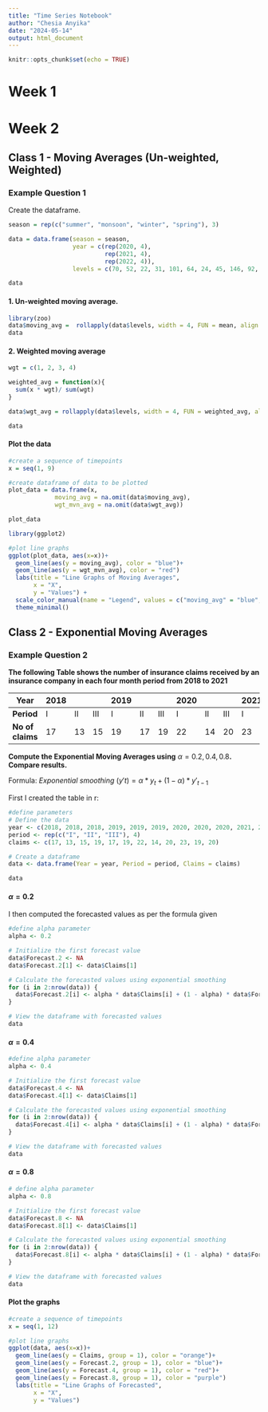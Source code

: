 ```yaml
---
title: "Time Series Notebook"
author: "Chesia Anyika"
date: "2024-05-14"
output: html_document
---
```


```r
knitr::opts_chunk$set(echo = TRUE)
```

# Week 1

# Week 2

## Class 1 - Moving Averages (Un-weighted, Weighted)

### Example Question 1

Create the dataframe.

```r
season = rep(c("summer", "monsoon", "winter", "spring"), 3)

data = data.frame(season = season,
                  year = c(rep(2020, 4),
                           rep(2021, 4),
                           rep(2022, 4)),
                  levels = c(70, 52, 22, 31, 101, 64, 24, 45, 146, 92, 38, 49))

data
```

#### 1. Un-weighted moving average.

```r
library(zoo)
data$moving_avg =  rollapply(data$levels, width = 4, FUN = mean, align = 'right', fill = NA)
data 
```

#### 2. Weighted moving average

```r
wgt = c(1, 2, 3, 4)

weighted_avg = function(x){
  sum(x * wgt)/ sum(wgt)
}

data$wgt_avg = rollapply(data$levels, width = 4, FUN = weighted_avg, align = 'right', fill = NA)

data
```

#### Plot the data

```r
#create a sequence of timepoints
x = seq(1, 9)

#create dataframe of data to be plotted
plot_data = data.frame(x,
             moving_avg = na.omit(data$moving_avg),
             wgt_mvn_avg = na.omit(data$wgt_avg))

plot_data
```

```r
library(ggplot2)

#plot line graphs
ggplot(plot_data, aes(x=x))+
  geom_line(aes(y = moving_avg), color = "blue")+
  geom_line(aes(y = wgt_mvn_avg), color = "red")
  labs(title = "Line Graphs of Moving Averages",
       x = "X",
       y = "Values") +
  scale_color_manual(name = "Legend", values = c("moving_avg" = "blue", "wgt_mvn_avg" = "red")) +
  theme_minimal()
```

## Class 2 - Exponential Moving Averages

### Example Question 2

**The following Table shows the number of insurance claims received by an insurance company in each four month period from 2018 to 2021**

| **Year**         | 2018 |     |     | 2019 |     |     | 2020 |     |     | 2021 |     |     |
|------------------|------|-----|-----|------|-----|-----|------|-----|-----|------|-----|-----|
| **Period**       | I    | II  | III | I    | II  | III | I    | II  | III | I    | II  | III |
| **No of claims** | 17   | 13  | 15  | 19   | 17  | 19  | 22   | 14  | 20  | 23   | 19  | 20  |

**Compute the Exponential Moving Averages using** $\alpha = 0.2, 0.4, 0.8$**. Compare results.**

Formula: $Exponential \ smoothing\ (y't) = \alpha * y_t + (1- \alpha)*y'_{t - 1}$

First I created the table in r:

```r
#define parameters
# Define the data
year <- c(2018, 2018, 2018, 2019, 2019, 2019, 2020, 2020, 2020, 2021, 2021, 2021)
period <- rep(c("I", "II", "III"), 4)
claims <- c(17, 13, 15, 19, 17, 19, 22, 14, 20, 23, 19, 20)

# Create a dataframe
data <- data.frame(Year = year, Period = period, Claims = claims)

data
```

#### $\alpha = 0.2$

I then computed the forecasted values as per the formula given

```r
#define alpha parameter
alpha <- 0.2

# Initialize the first forecast value
data$Forecast.2 <- NA
data$Forecast.2[1] <- data$Claims[1]

# Calculate the forecasted values using exponential smoothing
for (i in 2:nrow(data)) {
  data$Forecast.2[i] <- alpha * data$Claims[i] + (1 - alpha) * data$Forecast.2[i-1]
}

# View the dataframe with forecasted values
data
```

#### $\alpha = 0.4$

```r
#define alpha parameter
alpha <- 0.4

# Initialize the first forecast value
data$Forecast.4 <- NA
data$Forecast.4[1] <- data$Claims[1]

# Calculate the forecasted values using exponential smoothing
for (i in 2:nrow(data)) {
  data$Forecast.4[i] <- alpha * data$Claims[i] + (1 - alpha) * data$Forecast.4[i-1]
}

# View the dataframe with forecasted values
data
```

#### $\alpha = 0.8$

```r
# define alpha parameter
alpha <- 0.8

# Initialize the first forecast value
data$Forecast.8 <- NA
data$Forecast.8[1] <- data$Claims[1]

# Calculate the forecasted values using exponential smoothing
for (i in 2:nrow(data)) {
  data$Forecast.8[i] <- alpha * data$Claims[i] + (1 - alpha) * data$Forecast.8[i-1]
}

# View the dataframe with forecasted values
data
```

#### Plot the graphs

```r
#create a sequence of timepoints
x = seq(1, 12)

#plot line graphs
ggplot(data, aes(x=x))+
  geom_line(aes(y = Claims, group = 1), color = "orange")+
  geom_line(aes(y = Forecast.2, group = 1), color = "blue")+
  geom_line(aes(y = Forecast.4, group = 1), color = "red")+
  geom_line(aes(y = Forecast.8, group = 1), color = "purple")
  labs(title = "Line Graphs of Forecasted",
       x = "X",
       y = "Values")
```

